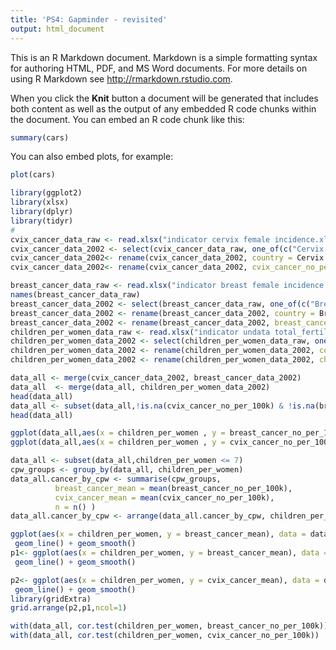 ```yaml
---
title: 'PS4: Gapminder - revisited'
output: html_document
---
```


This is an R Markdown document. Markdown is a simple formatting syntax for authoring HTML, PDF, and MS Word documents. For more details on using R Markdown see <http://rmarkdown.rstudio.com>.

When you click the **Knit** button a document will be generated that includes both content as well as the output of any embedded R code chunks within the document. You can embed an R code chunk like this:

```r
summary(cars)
```

You can also embed plots, for example:

```r
plot(cars)
```


```r

library(ggplot2)
library(xlsx)
library(dplyr)
library(tidyr)
#
cvix_cancer_data_raw <- read.xlsx("indicator cervix female incidence.xlsx", sheetIndex = 1)
cvix_cancer_data_2002 <- select(cvix_cancer_data_raw, one_of(c("Cervix.Female.Incidence", "X2002")))
cvix_cancer_data_2002<- rename(cvix_cancer_data_2002, country = Cervix.Female.Incidence)
cvix_cancer_data_2002<- rename(cvix_cancer_data_2002, cvix_cancer_no_per_100k = X2002)

breast_cancer_data_raw <- read.xlsx("indicator breast female incidence.xlsx", sheetIndex = 1)
names(breast_cancer_data_raw)
breast_cancer_data_2002 <- select(breast_cancer_data_raw, one_of(c("Breast.Female.Incidence", "X2002")))
breast_cancer_data_2002 <- rename(breast_cancer_data_2002, country = Breast.Female.Incidence)
breast_cancer_data_2002 <- rename(breast_cancer_data_2002, breast_cancer_no_per_100k = X2002)
children_per_women_data_raw <- read.xlsx("indicator undata total_fertility.xlsx", sheetIndex = 1)
children_per_women_data_2002 <- select(children_per_women_data_raw, one_of(c("Total.fertility.rate", "X2002")))
children_per_women_data_2002 <- rename(children_per_women_data_2002, country = Total.fertility.rate)
children_per_women_data_2002 <- rename(children_per_women_data_2002, children_per_women = X2002)

data_all <- merge(cvix_cancer_data_2002, breast_cancer_data_2002)
data_all  <- merge(data_all, children_per_women_data_2002)
head(data_all)
data_all <- subset(data_all,!is.na(cvix_cancer_no_per_100k) & !is.na(breast_cancer_no_per_100k) & !is.na(children_per_women))
head(data_all)

```


```r
ggplot(data_all,aes(x = children_per_women , y = breast_cancer_no_per_100k))+geom_point(alpha = 0.5)
ggplot(data_all,aes(x = children_per_women , y = cvix_cancer_no_per_100k))+geom_point(alpha = 0.5)

```


```r
data_all <- subset(data_all,children_per_women <= 7)
cpw_groups <- group_by(data_all, children_per_women)
data_all.cancer_by_cpw <- summarise(cpw_groups,
          breast_cancer_mean = mean(breast_cancer_no_per_100k),
          cvix_cancer_mean = mean(cvix_cancer_no_per_100k),
          n = n() )
data_all.cancer_by_cpw <- arrange(data_all.cancer_by_cpw, children_per_women)

ggplot(aes(x = children_per_women, y = breast_cancer_mean), data = data_all.cancer_by_cpw) + 
 geom_line() + geom_smooth()
p1<- ggplot(aes(x = children_per_women, y = breast_cancer_mean), data = data_all.cancer_by_cpw) + 
 geom_line() + geom_smooth()

p2<- ggplot(aes(x = children_per_women, y = cvix_cancer_mean), data = data_all.cancer_by_cpw) + 
 geom_line() + geom_smooth()
library(gridExtra)
grid.arrange(p2,p1,ncol=1)

with(data_all, cor.test(children_per_women, breast_cancer_no_per_100k))
with(data_all, cor.test(children_per_women, cvix_cancer_no_per_100k))

```
